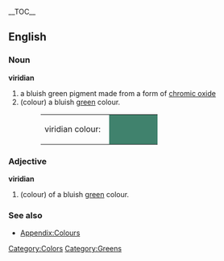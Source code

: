 {{Wikipedia}}
__TOC__
==English==

===Noun===
'''viridian'''
#a bluish green pigment made from a form of [[chromic oxide]]
#(colour) a bluish [[green]] colour.
#:<table><tr><td>viridian colour: &nbsp;</td><td bgcolor="#40826D" width="80">&nbsp; </td></tr></table>

===Adjective===
'''viridian'''
#(colour) of a bluish [[green]] colour.

===See also===
*[[Wiktionary_Appendix:Colours|Appendix:Colours]]

[[Category:Colors]]
[[Category:Greens]]
